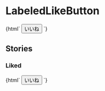 
<Meta title="Buttons/LabeledLikeButton" />

# LabeledLikeButton

<Canvas>
  <Story name="Default">
    {html`
      <button
        type="button"
        class="jumpu-labeled-like-button"
        aria-pressed="false"
        aria-label="いいねする"
      >
        いいね
      </button>
    `}
  </Story>
</Canvas>

## Stories

### Liked

<Canvas>
  <Story name="Liked">
    {html`
      <button
        type="button"
        class="jumpu-labeled-like-button"
        aria-pressed="true"
        aria-label="いいねを取り消す"
      >
        いいね
      </button>
    `}
  </Story>
</Canvas>
